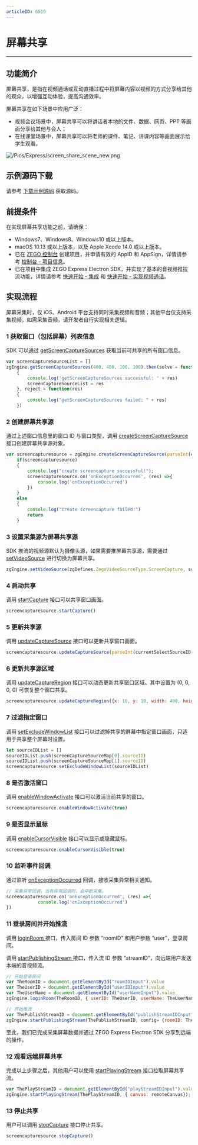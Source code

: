 ```yaml
---
articleID: 6519
---
```

# 屏幕共享

- - -
  
## 功能简介

屏幕共享，是指在视频通话或互动直播过程中将屏幕内容以视频的方式分享给其他的观众，以增强互动体验，提高沟通效率。

屏幕共享在如下场景中应用广泛：

- 视频会议场景中，屏幕共享可以将讲话者本地的文件、数据、网页、PPT 等画面分享给其他与会人；
- 在线课堂场景中，屏幕共享可以将老师的课件、笔记、讲课内容等画面展示给学生观看。

![/Pics/Express/screen_share_scene_new.png](http://doc.oa.zego.im/Pics/Express/screen_share_scene_new.png)

## 示例源码下载

请参考 [下载示例源码](!DownloadDemo/DownloadDemo) 获取源码。

## 前提条件

在实现屏幕共享功能之前，请确保：

- Windows7、Windows8、Windows10 或以上版本。
- macOS 10.13 或以上版本，以及 Apple Xcode 14.0 或以上版本。
- 已在 [ZEGO 控制台](https://console.zego.im) 创建项目，并申请有效的 AppID 和 AppSign，详情请参考 [控制台 - 项目信息](https://doc-zh.zego.im/article/12107)。
- 已在项目中集成 ZEGO Express Electron SDK，并实现了基本的音视频推拉流功能，详情请参考 [快速开始 - 集成](!ExpressVideoSDK-Integration/SDK_Integration) 和 [快速开始 - 实现视频通话](!ExpressVideoSDK-Integration/Solution_Implementation)。


## 实现流程

<div class="mk-warning">

屏幕采集时，仅 iOS、Android 平台支持同时采集视频和音频；其他平台仅支持采集视频，如需采集音频，请开发者自行实现相关逻辑。
</div>

### 1 获取窗口（包括屏幕）列表信息

SDK 可以通过 [getScreenCaptureSources](@getScreenCaptureSources) 获取当前可共享的所有窗口信息。

```js
var screenCaptureSourceList = []
zgEngine.getScreenCaptureSources(400, 400, 100, 100).then(solve = function(res)        
    {
        console.log('getScreenCaptureSources successful: ' + res)
        screenCaptureSourceList = res
    }, reject = function(res)
    {
        console.log("getScreenCaptureSources failed: " + res)
    })
```

### 2 创建屏幕共享源

通过上述窗口信息里的窗口 ID 与窗口类型，调用 [createScreenCaptureSource](@createScreenCaptureSource) 接口创建屏幕共享源对象。

```js
var screencapturesource = zgEngine.createScreenCaptureSource(parseInt(currentSelectSourceID), getScreenCaptureType(currentSelectSourceID))
    if(screencapturesource)
    {
        console.log("create screencapture successful!");
        screencapturesource.on('onExceptionOccurred', (res) =>{
            console.log('onExceptionOccurred')
        })
    }
    else
    {
        console.log("create screencapture failed!")
        return
    }
```

### 3 设置采集源为屏幕共享源

SDK 推流的视频源默认为摄像头源，如果需要推屏幕共享源，需要通过 [setVideoSource](@setVideoSource) 进行切换为屏幕共享。

```js
zgEngine.setVideoSource(zgDefines.ZegoVideoSourceType.ScreenCapture, screencapturesource.getIndex(), zgDefines.ZegoPublishChannel.Main)
```

### 4 启动共享

调用 [startCapture](@startCapture) 接口可以共享窗口画面。

```js
screencapturesource.startCapture()
```

### 5 更新共享源

调用 [updateCaptureSource](@updateCaptureSource) 接口可以更新共享窗口画面。

```js
screencapturesource.updateCaptureSource(parseInt(currentSelectSourceID), zgDefines.ZegoScreenCaptureSourceType.Window)
```

### 6 更新共享源区域

调用 [updateCaptureRegion](@updateCaptureRegion) 接口可以动态更新共享窗口区域。其中设置为 (0, 0, 0, 0) 可恢复整个窗口共享。


```js
screencapturesource.updateCaptureRegion({x: 10, y: 10, width: 400, height: 400})
```

### 7 过滤指定窗口

调用 [setExcludeWindowList](@setExcludeWindowList) 接口可以过滤掉共享的屏幕中指定窗口画面，只适用于共享整个屏幕时设置。

```js
let sourceIDList = []
sourceIDList.push(screenCaptureSourceMap[0].sourceID)
sourceIDList.push(screenCaptureSourceMap[1].sourceID)
screencapturesource.setExcludeWindowList(sourceIDList)
```

### 8 是否激活窗口

调用 [enableWindowActivate](@enableWindowActivate) 接口可以激活当前共享的窗口。

```js
screencapturesource.enableWindowActivate(true)
```

### 9 是否显示鼠标

调用 [enableCursorVisible](@enableCursorVisible) 接口可以显示或隐藏鼠标。

```js
screencapturesource.enableCursorVisible(true)
```

### 10 监听事件回调

通过监听 [onExceptionOccurred](!setting_callback#onExceptionOccurred) 回调，接收采集异常相关通知。

```js
// 采集异常回调，当有异常回调时，会中断采集。
screencapturesource.on('onExceptionOccurred', (res) =>{
            console.log('onExceptionOccurred')
})
```

### 11 登录房间并开始推流

调用 [loginRoom ](@loginRoom) 接口，传入房间 ID 参数 “roomID” 和用户参数 “user”，登录房间。

调用 [startPublishingStream ](@startPublishingStream) 接口，传入流 ID 参数 “streamID”，向远端用户发送本端的音视频流。


```js
// 开始登录房间
var TheRoomID = document.getElementById("roomIDInput").value
var TheUserID = document.getElementById("userIDInput").value
var TheUserName = document.getElementById("userNameInput").value
zgEngine.loginRoom(TheRoomID, { userID: TheUserID, userName: TheUserName});

// 开始推流
var ThePublishStreamID = document.getElementById("publishStreamIDInput").value
zgEngine.startPublishingStream(ThePublishStreamID, config= {roomID: TheRoomID}, zgDefines.ZegoPublishChannel.Main);

```

至此，我们已完成采集屏幕数据并通过 ZEGO Express Electron SDK 分享到远端的操作。

### 12 观看远端屏幕共享

完成以上步骤之后，其他用户可以使用 [startPlayingStream](@startPlayingStream) 接口拉取屏幕共享流。

```js
var ThePlayStreamID = document.getElementById("playStreamIDInput").value
zgEngine.startPlayingStream(ThePlayStreamID, { canvas: remoteCanvas});
```
### 13 停止共享

用户可以调用 [stopCapture](@stopCapture) 接口停止共享。

```js
screencapturesource.stopCapture()
```
